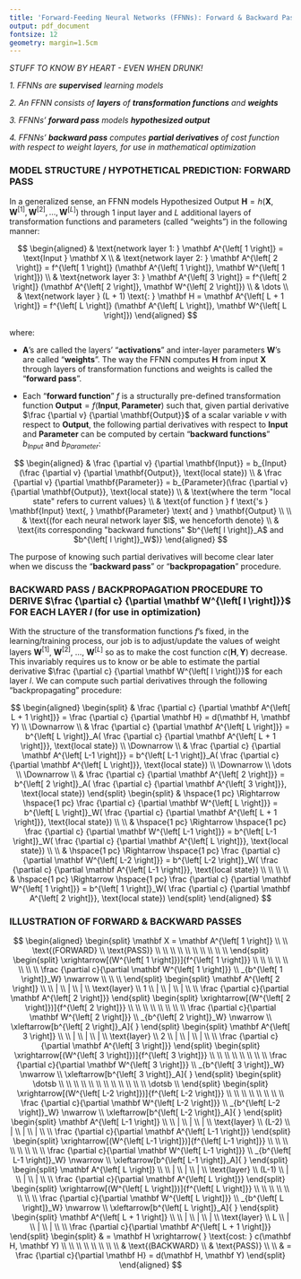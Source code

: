 ```yaml
---
title: 'Forward-Feeding Neural Networks (FFNNs): Forward & Backward Passes'
output: pdf_document
fontsize: 12
geometry: margin=1.5cm
---
```




*STUFF TO KNOW BY HEART - EVEN WHEN DRUNK!*

*1. FFNNs are **supervised** learning models*

*2. An FFNN consists of **layers** of **transformation functions** and **weights***

*3. FFNNs' **forward pass** models **hypothesized output***

*4. FFNNs' **backward pass** computes **partial derivatives** of cost function with respect to weight layers, for use in mathematical optimization*



### MODEL STRUCTURE / HYPOTHETICAL PREDICTION: FORWARD PASS
In a generalized sense, an FFNN models Hypothesized Output $\mathbf H = h(\mathbf X , \mathbf W ^{\left[ 1 \right]}, \mathbf W ^{\left[ 2 \right]}, \dotsc, \mathbf W ^{\left[ L \right]})$ through 1 input layer and $L$ additional layers of transformation functions and parameters (called "weights") in the following manner:

$$
\begin{aligned}
      & \text{network layer 1: } \mathbf A^{\left[ 1 \right]} =
            \text{Input } \mathbf X \\     
      & \text{network layer 2: } \mathbf A^{\left[ 2 \right]} =
            f^{\left[ 1 \right]}
            (\mathbf A^{\left[ 1 \right]}, \mathbf W^{\left[ 1 \right]}) \\
      & \text{network layer 3: } \mathbf A^{\left[ 3 \right]} =
            f^{\left[ 2 \right]}
            (\mathbf A^{\left[ 2 \right]}, \mathbf W^{\left[ 2 \right]}) \\
      & \dots \\
      & \text{network layer } (L + 1) \text{: }
            \mathbf H = \mathbf A^{\left[ L + 1 \right]} =
            f^{\left[ L \right]}
            (\mathbf A^{\left[ L \right]}, \mathbf W^{\left[ L \right]})
\end{aligned}
$$

where:

* $\mathbf A$'s are called the layers' "**activations**" and inter-layer parameters $\mathbf W$'s are called "**weights**". The way the FFNN computes $\mathbf H$ from input $\mathbf X$ through layers of transformation functions and weights is called the "**forward pass**".

* Each "**forward function**" $f$ is a structurally pre-defined transformation function $\mathbf{Output} = f(\mathbf{Input}, \mathbf{Parameter})$ such that, given partial derivative $\frac {\partial v} {\partial \mathbf{Output}}$ of a scalar variable $v$ with respect to $\mathbf{Output}$, the following partial derivatives with respect to $\mathbf{Input}$ and $\mathbf{Parameter}$ can be computed by certain "**backward functions**" $b_{Input}$ and $b_{Parameter}$:

$$
\begin{aligned}
      & \frac {\partial v} {\partial \mathbf{Input}} =
            b_{Input}(\frac {\partial v} {\partial \mathbf{Output}}, 
            \text{local state}) \\
      & \frac {\partial v} {\partial \mathbf{Parameter}} =
            b_{Parameter}(\frac {\partial v} {\partial \mathbf{Output}}, 
            \text{local state}) \\
      & \text{where the term "local state" refers to current values} \\
      & \text{of function } f \text{'s }
            \mathbf{Input} \text{, } \mathbf{Parameter} \text{ and }
            \mathbf{Output} \\
      \\
      & \text{(for each neural network layer $l$, we henceforth denote} \\
      & \text{its corresponding "backward functions" $b^{\left[ l \right]}_A$ and $b^{\left[ l \right]}_W$)}
\end{aligned}
$$

The purpose of knowing such partial derivatives will become clear later when we discuss the "**backward pass**" or "**backpropagation**" procedure.



### BACKWARD PASS / BACKPROPAGATION PROCEDURE TO DERIVE $\frac {\partial c} {\partial \mathbf W^{\left[ l \right]}}$ FOR EACH LAYER $l$ (for use in optimization)
With the structure of the transformation functions $f$'s fixed, in the learning/training process, our job is to adjust/update the values of weight layers $\mathbf W ^{\left[ 1 \right]}$, $\mathbf W ^{\left[ 2 \right]}$, ..., $\mathbf W ^{\left[ L \right]}$ so as to make the cost function $c(\mathbf H, \mathbf Y)$ decrease. This invariably requires us to know or be able to estimate the partial derivative $\frac {\partial c} {\partial \mathbf W^{\left[ l \right]}}$ for each layer $l$. We can compute such partial derivatives through the following "backpropagating" procedure:
<br>

$$
\begin{aligned}
      \begin{split}
            & \frac {\partial c} {\partial \mathbf A^{\left[ L + 1 \right]}} =
                  \frac {\partial c} {\partial \mathbf H} =
                  d(\mathbf H, \mathbf Y)
            \\
            \Downarrow
            \\
            & \frac {\partial c} {\partial \mathbf A^{\left[ L \right]}} =
                  b^{\left[ L \right]}_A(
                  \frac {\partial c} {\partial \mathbf A^{\left[ L + 1 \right]}}, 
                  \text{local state})
            \\
            \Downarrow
            \\
            & \frac {\partial c} {\partial \mathbf A^{\left[ L-1 \right]}} =
                  b^{\left[ L-1 \right]}_A(
                  \frac {\partial c} {\partial \mathbf A^{\left[ L \right]}}, 
                  \text{local state})
            \\
            \Downarrow
            \\
            \dots
            \\
            \Downarrow
            \\
            & \frac {\partial c} {\partial \mathbf A^{\left[ 2 \right]}} =
                  b^{\left[ 2 \right]}_A(
                  \frac {\partial c} {\partial \mathbf A^{\left[ 3 \right]}}, 
                  \text{local state})
      \end{split}
      \begin{split}
            & \hspace{1 pc} \Rightarrow \hspace{1 pc}
                  \frac {\partial c} {\partial \mathbf W^{\left[ L \right]}} =
                  b^{\left[ L \right]}_W(
                  \frac {\partial c} {\partial \mathbf A^{\left[ L + 1 \right]}}, 
                  \text{local state})
            \\
            \\
            & \hspace{1 pc} \Rightarrow \hspace{1 pc}
                  \frac {\partial c}
                        {\partial \mathbf W^{\left[ L-1 \right]}} =
                  b^{\left[ L-1 \right]}_W(
                  \frac {\partial c} {\partial \mathbf A^{\left[ L \right]}}, 
                  \text{local state})
            \\
            \\
            & \hspace{1 pc} \Rightarrow \hspace{1 pc}
                  \frac {\partial c}
                        {\partial \mathbf W^{\left[ L-2 \right]}} =
                  b^{\left[ L-2 \right]}_W(
                  \frac {\partial c} {\partial \mathbf A^{\left[ L-1 \right]}}, 
                  \text{local state})
            \\
            \\
            \\
            \\
            & \hspace{1 pc} \Rightarrow \hspace{1 pc}
                  \frac {\partial c}
                        {\partial \mathbf W^{\left[ 1 \right]}} =
                  b^{\left[ 1 \right]}_W(
                  \frac {\partial c} {\partial \mathbf A^{\left[ 2 \right]}}, 
                  \text{local state})
      \end{split}
\end{aligned}
$$



### ILLUSTRATION OF FORWARD & BACKWARD PASSES
$$
\begin{aligned}
      \begin{split}
            \mathbf X = \mathbf A^{\left[ 1 \right]} \\
            \\
            \text{(FORWARD} \\
            \text{PASS)} \\
            \\ \\ \\ \\ \\ \\ \\ \\ \\
      \end{split}
      \begin{split}
            \xrightarrow[(W^{\left[ 1 \right]})]{f^{\left[ 1 \right]}} \\
            \\ \\ \\ \\ \\ \\ \\
            \frac {\partial c}{\partial \mathbf W^{\left[ 1 \right]}} \\      
            _{b^{\left[ 1 \right]}_W} \nwarrow \\
            \\ \\
      \end{split}
      \begin{split}
            \mathbf A^{\left[ 2 \right]} \\
            \\
            | \\
            | \\
            | \\
            \text{layer} \\
            1 \\
            | \\
            | \\
            | \\
            \\
            \frac {\partial c}{\partial \mathbf A^{\left[ 2 \right]}}
      \end{split}
      \begin{split}
            \xrightarrow[(W^{\left[ 2 \right]})]{f^{\left[ 2 \right]}} \\
            \\ \\ \\ \\ \\ \\ \\
            \frac {\partial c}{\partial \mathbf W^{\left[ 2 \right]}} \\      
            _{b^{\left[ 2 \right]}_W} \nwarrow \\
            \xleftarrow[b^{\left[ 2 \right]}_A]{ }
      \end{split}
      \begin{split}
            \mathbf A^{\left[ 3 \right]} \\
            \\
            | \\
            | \\
            | \\
            \text{layer} \\
            2 \\
            | \\
            | \\
            | \\
            \\
            \frac {\partial c}{\partial \mathbf A^{\left[ 3 \right]}}
      \end{split}
      \begin{split}
            \xrightarrow[(W^{\left[ 3 \right]})]{f^{\left[ 3 \right]}} \\
            \\ \\ \\ \\ \\ \\ \\
            \frac {\partial c}{\partial \mathbf W^{\left[ 3 \right]}} \\ 
            _{b^{\left[ 3 \right]}_W} \nwarrow \\
            \xleftarrow[b^{\left[ 3 \right]}_A]{ }
      \end{split}
      \begin{split}
            \dotsb
            \\ \\ \\ \\ \\ \\ \\ \\ \\ \\ \\ \\
            \dotsb
            \\
      \end{split}
      \begin{split}
            \xrightarrow[(W^{\left[ L-2 \right]})]{f^{\left[ L-2 \right]}} \\
            \\ \\ \\ \\ \\ \\ \\
            \frac {\partial c}{\partial \mathbf W^{\left[ L-2 \right]}} \\ 
            _{b^{\left[ L-2 \right]}_W} \nwarrow \\
            \xleftarrow[b^{\left[ L-2 \right]}_A]{ }
      \end{split}
      \begin{split}
            \mathbf A^{\left[ L-1 \right]} \\
            \\
            | \\
            | \\
            | \\
            \text{layer} \\
            (L-2) \\
            | \\
            | \\
            | \\
            \\
            \frac {\partial c}{\partial \mathbf A^{\left[ L-1 \right]}}            
      \end{split}
      \begin{split}
            \xrightarrow[(W^{\left[ L-1 \right]})]{f^{\left[ L-1 \right]}} \\
            \\ \\ \\ \\ \\ \\ \\
            \frac {\partial c}{\partial \mathbf W^{\left[ L-1 \right]}} \\
            _{b^{\left[ L-1 \right]}_W} \nwarrow \\
            \xleftarrow[b^{\left[ L-1 \right]}_A]{ }
      \end{split}
      \begin{split}
            \mathbf A^{\left[ L \right]} \\
            \\
            | \\
            | \\
            | \\
            \text{layer} \\
            (L-1) \\
            | \\
            | \\
            | \\
            \\
            \frac {\partial c}{\partial \mathbf A^{\left[ L \right]}}            
      \end{split}
      \begin{split}
            \xrightarrow[(W^{\left[ L \right]})]{f^{\left[ L \right]}} \\
            \\ \\ \\ \\ \\ \\ \\
            \frac {\partial c}{\partial \mathbf W^{\left[ L \right]}} \\
            _{b^{\left[ L \right]}_W} \nwarrow \\
            \xleftarrow[b^{\left[ L \right]}_A]{ }
      \end{split}
      \begin{split}
            \mathbf A^{\left[ L + 1 \right]} \\
            \\
            | \\
            | \\
            | \\
            \text{layer} \\
            L \\
            | \\
            | \\
            | \\
            \\
            \frac {\partial c}{\partial \mathbf A^{\left[ L + 1 \right]}}            
      \end{split}
      \begin{split}
            & = \mathbf H 
                  \xrightarrow{ } \text{cost: } c(\mathbf H, \mathbf Y) \\
            \\ \\ \\ \\ \\ \\ \\
            & \text{(BACKWARD} \\
            & \text{PASS)} \\
            \\
            & = \frac {\partial c}{\partial \mathbf H} =
                  d(\mathbf H, \mathbf Y)
      \end{split}
\end{aligned}
$$